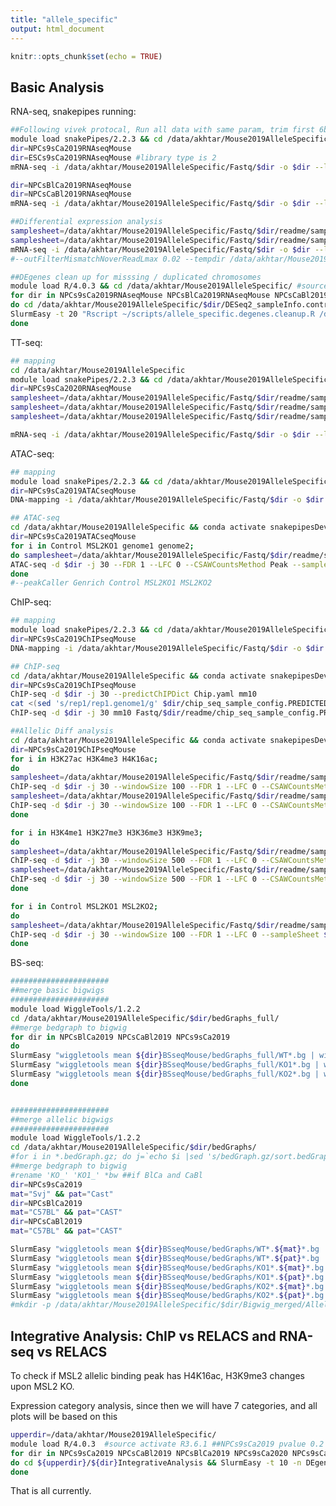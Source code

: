 ```yaml
---
title: "allele_specific"
output: html_document
---
```


```r
knitr::opts_chunk$set(echo = TRUE)
```
## Basic Analysis

RNA-seq, snakepipes running:

```bash
##Following vivek protocal, Run all data with same param, trim first 6bp + by quality, and use allele-specific pipeline /data/akhtar/bhardwaj/2017_allelespecific_analysis/allelespecific_RNAseq/02_mapping_counting/runparams.sh, lfc cutoff is 0, fdr cutoff is 0.01
module load snakePipes/2.2.3 && cd /data/akhtar/Mouse2019AlleleSpecific
dir=NPCs9sCa2019RNAseqMouse
dir=ESCs9sCa2019RNAseqMouse #library type is 2
mRNA-seq -i /data/akhtar/Mouse2019AlleleSpecific/Fastq/$dir -o $dir --libraryType 2 -j 20 --DAG --trim --trimmer trimgalore --trimmerOptions '-q 20 --fastqc --trim-n --clip_R1 6' -m allelic-mapping --SNPfile /data/akhtar/suny/Genome/snp_genome/all_CAST_EiJ_SNPs_129S1_SvImJ_reference.based_on_GRCm38.txt --NMaskedIndex /data/akhtar/suny/Genome/snp_genome/star_Nmasked_2.7.4a/Genome --alignerOptions '--outFilterMultimapScoreRange 0 --limitBAMsortRAM 10000000000' mm10 

dir=NPCsBlCa2019RNAseqMouse
dir=NPCsCaBl2019RNAseqMouse
mRNA-seq -i /data/akhtar/Mouse2019AlleleSpecific/Fastq/$dir -o $dir --libraryType 2 -j 20 --DAG --trim --trimmer trimgalore --trimmerOptions '-q 20 --fastqc --trim-n --clip_R1 6' -m allelic-mapping --SNPfile /data/akhtar/suny/Genome/snp_genome_cast/all_SNPs_CAST_EiJ_GRCm38.txt.gz --NMaskedIndex /data/akhtar/suny/Genome/snp_genome_cast/star_Nmasked_2.7.4a/Genome --alignerOptions '--outFilterMultimapScoreRange 0 --limitBAMsortRAM 10000000000' mm10 

##Differential expression analysis
samplesheet=/data/akhtar/Mouse2019AlleleSpecific/Fastq/$dir/readme/sampleInfo.control.MSL2KO.all.tsv
samplesheet=/data/akhtar/Mouse2019AlleleSpecific/Fastq/$dir/readme/sampleInfo.control.MSL2KO.tsv
mRNA-seq -i /data/akhtar/Mouse2019AlleleSpecific/Fastq/$dir -o $dir --libraryType 2 -m allelic-mapping --SNPfile /data/akhtar/suny/Genome/snp_genome/all_CAST_EiJ_SNPs_129S1_SvImJ_reference.based_on_GRCm38.txt --NMaskedIndex /data/akhtar/suny/Genome/snp_genome/star_Nmasked_2.7.4a/Genome --sampleSheet $samplesheet mm10
#--outFilterMismatchNoverReadLmax 0.02 --tempdir /data/akhtar/Mouse2019AlleleSpecific/

##DEgenes clean up for misssing / duplicated chromosomes
module load R/4.0.3 && cd /data/akhtar/Mouse2019AlleleSpecific/ #source activate R3.6.1 
for dir in NPCs9sCa2019RNAseqMouse NPCsBlCa2019RNAseqMouse NPCsCaBl2019RNAseqMouse ESCs9sCa2019RNAseqMouse ESCsBlCa2019RNAseqMouse ESCsCaBl2019RNAseqMouse
do cd /data/akhtar/Mouse2019AlleleSpecific/$dir/DESeq2_sampleInfo.control.MSL2KO
SlurmEasy -t 20 "Rscript ~/scripts/allele_specific.degenes.cleanup.R /data/akhtar/Mouse2019AlleleSpecific/$dir /data/akhtar/Mouse2019AlleleSpecific/Fastq/$dir DESeq2_sampleInfo.control.MSL2KO"
done

```


TT-seq:
```bash
## mapping
cd /data/akhtar/Mouse2019AlleleSpecific
module load snakePipes/2.2.3 && cd /data/akhtar/Mouse2019AlleleSpecific
dir=NPCs9sCa2020RNAseqMouse
samplesheet=/data/akhtar/Mouse2019AlleleSpecific/Fastq/$dir/readme/sampleInfo.control.MSL2KO.ttseq.tsv
samplesheet=/data/akhtar/Mouse2019AlleleSpecific/Fastq/$dir/readme/sampleInfo.control.MSL2KO.all.ttseq.tsv
samplesheet=/data/akhtar/Mouse2019AlleleSpecific/Fastq/$dir/readme/sampleInfo.control.MSL2KO.rnaseq.tsv

mRNA-seq -i /data/akhtar/Mouse2019AlleleSpecific/Fastq/$dir -o $dir --libraryType 1 -m allelic-mapping --SNPfile /data/akhtar/suny/Genome/snp_genome/all_CAST_EiJ_SNPs_129S1_SvImJ_reference.based_on_GRCm38.txt --NMaskedIndex /data/akhtar/suny/Genome/snp_genome/star_Nmasked_2.7.4a/Genome --sampleSheet $samplesheet mm10

```


ATAC-seq:
```bash
## mapping
module load snakePipes/2.2.3 && cd /data/akhtar/Mouse2019AlleleSpecific
dir=NPCs9sCa2019ATACseqMouse
DNA-mapping -i /data/akhtar/Mouse2019AlleleSpecific/Fastq/$dir -o $dir -j 10 --DAG --fastqc --dedup --properPairs --mapq 3 --bwBinSize 25 --trim --trimmer trimgalore --trimmerOptions '-q 20 --fastqc --trim-n' -m allelic-mapping --SNPfile /data/akhtar/suny/Genome/snp_genome/all_CAST_EiJ_SNPs_129S1_SvImJ_reference.based_on_GRCm38.txt --NMaskedIndex /data/akhtar/suny/Genome/snp_genome/bowtie2_Nmasked/Genome.1.bt2 mm10

## ATAC-seq
cd /data/akhtar/Mouse2019AlleleSpecific && conda activate snakepipesDev
dir=NPCs9sCa2019ATACseqMouse
for i in Control MSL2KO1 genome1 genome2; 
do samplesheet=/data/akhtar/Mouse2019AlleleSpecific/Fastq/$dir/readme/sampleInfo.${i}.ATAC.*tsv;
ATAC-seq -d $dir -j 30 --FDR 1 --LFC 0 --CSAWCountsMethod Peak --sampleSheet $samplesheet mm10;
done
#--peakCaller Genrich Control MSL2KO1 MSL2KO2


```

ChIP-seq:

```bash
## mapping
module load snakePipes/2.2.3 && cd /data/akhtar/Mouse2019AlleleSpecific
dir=NPCs9sCa2019ChIPseqMouse
DNA-mapping -i /data/akhtar/Mouse2019AlleleSpecific/Fastq/$dir -o $dir -j 30 --DAG --fastqc --dedup --properPairs --mapq 3 --bwBinSize 25 --trim --trimmer trimgalore --trimmerOptions '-q 20 --fastqc --trim-n' -m allelic-mapping --SNPfile /data/akhtar/suny/Genome/snp_genome/all_CAST_EiJ_SNPs_129S1_SvImJ_reference.based_on_GRCm38.txt --NMaskedIndex /data/akhtar/suny/Genome/snp_genome/bowtie2_Nmasked/Genome.1.bt2 mm10 #--trim --trimmer trimgalore --trimmerOptions '-q 20 --fastqc --trim-n' 

## ChIP-seq
cd /data/akhtar/Mouse2019AlleleSpecific && conda activate snakepipesDev
dir=NPCs9sCa2019ChIPseqMouse
ChIP-seq -d $dir -j 30 --predictChIPDict Chip.yaml mm10 
cat <(sed 's/rep1/rep1.genome1/g' $dir/chip_seq_sample_config.PREDICTED.yaml |sed 's/rep2/rep2.genome1/g' | sed 's/rep3/rep3.genome1/g') <(sed 's/rep1/rep1.genome2/g' $dir/chip_seq_sample_config.PREDICTED.yaml |sed 's/rep2/rep2.genome2/g' | sed 's/rep3/rep3.genome2/g' |sed '1d') > $dir/chip_seq_sample_config.PREDICTED.allelic.yaml && cp $dir/chip_seq_sample_config.PREDICTED.* Fastq/$dir/readme/
ChIP-seq -d $dir -j 30 mm10 Fastq/$dir/readme/chip_seq_sample_config.PREDICTED.yaml

##Allelic Diff analysis
cd /data/akhtar/Mouse2019AlleleSpecific && conda activate snakepipesDev
dir=NPCs9sCa2019ChIPseqMouse
for i in H3K27ac H3K4me3 H4K16ac; 
do
samplesheet=/data/akhtar/Mouse2019AlleleSpecific/Fastq/$dir/readme/sampleInfo.genome1.${i}.tsv;
ChIP-seq -d $dir -j 30 --windowSize 100 --FDR 1 --LFC 0 --CSAWCountsMethod Peak --sampleSheet $samplesheet mm10 Fastq/$dir/readme/chip_seq_sample_config.PREDICTED.allelic.yaml 
samplesheet=/data/akhtar/Mouse2019AlleleSpecific/Fastq/$dir/readme/sampleInfo.genome2.${i}.tsv;
ChIP-seq -d $dir -j 30 --windowSize 100 --FDR 1 --LFC 0 --CSAWCountsMethod Peak --sampleSheet $samplesheet mm10 Fastq/$dir/readme/chip_seq_sample_config.PREDICTED.allelic.yaml 
done

for i in H3K4me1 H3K27me3 H3K36me3 H3K9me3; 
do
samplesheet=/data/akhtar/Mouse2019AlleleSpecific/Fastq/$dir/readme/sampleInfo.genome1.${i}.tsv;
ChIP-seq -d $dir -j 30 --windowSize 500 --FDR 1 --LFC 0 --CSAWCountsMethod Peak --sampleSheet $samplesheet mm10 Fastq/$dir/readme/chip_seq_sample_config.PREDICTED.allelic.yaml 
samplesheet=/data/akhtar/Mouse2019AlleleSpecific/Fastq/$dir/readme/sampleInfo.genome2.${i}.tsv;
ChIP-seq -d $dir -j 30 --windowSize 500 --FDR 1 --LFC 0 --CSAWCountsMethod Peak --sampleSheet $samplesheet mm10 Fastq/$dir/readme/chip_seq_sample_config.PREDICTED.allelic.yaml 
done

for i in Control MSL2KO1 MSL2KO2; 
do
samplesheet=/data/akhtar/Mouse2019AlleleSpecific/Fastq/$dir/readme/sampleInfo.${i}.H4K16ac.allelic.tsv;
ChIP-seq -d $dir -j 30 --windowSize 100 --FDR 1 --LFC 0 --sampleSheet $samplesheet mm10 Fastq/$dir/readme/chip_seq_sample_config.PREDICTED.allelic.yaml 
done

```

BS-seq:
```bash
######################
##merge basic bigwigs
######################
module load WiggleTools/1.2.2
cd /data/akhtar/Mouse2019AlleleSpecific/$dir/bedGraphs_full/
##merge bedgraph to bigwig
for dir in NPCsBlCa2019 NPCsCaBl2019 NPCs9sCa2019
do 
SlurmEasy "wiggletools mean ${dir}BSseqMouse/bedGraphs_full/WT*.bg | wigToBigWig stdin /data/repository/organisms/GRCm38_ensembl/genome_fasta/genome.chrom.sizes ${dir}BSseqMouse/Bigwig_merged/Basic/Control.bw"
SlurmEasy "wiggletools mean ${dir}BSseqMouse/bedGraphs_full/KO1*.bg | wigToBigWig stdin /data/repository/organisms/GRCm38_ensembl/genome_fasta/genome.chrom.sizes ${dir}BSseqMouse/Bigwig_merged/Basic/MSL2KO1.bw"
SlurmEasy "wiggletools mean ${dir}BSseqMouse/bedGraphs_full/KO2*.bg | wigToBigWig stdin /data/repository/organisms/GRCm38_ensembl/genome_fasta/genome.chrom.sizes ${dir}BSseqMouse/Bigwig_merged/Basic/MSL2KO2.bw"
done


######################
##merge allelic bigwigs
######################
module load WiggleTools/1.2.2
cd /data/akhtar/Mouse2019AlleleSpecific/$dir/bedGraphs/
#for i in *.bedGraph.gz; do j=`echo $i |sed 's/bedGraph.gz/sort.bedGraph/g'`; z=`echo $i |sed 's/bedGraph.gz/bw/g'`; SlurmEasy "zcat $i | (head -n 1 ; sort -k1,1 -k2,2n ) > $j && bedGraphToBigWig $j /data/repository/organisms/GRCm38_ensembl/genome_fasta/genome.chrom.sizes $z"; done
##merge bedgraph to bigwig
#rename 'KO_' 'KO1_' *bw ##if BlCa and CaBl
dir=NPCs9sCa2019 
mat="Svj" && pat="Cast"
dir=NPCsBlCa2019 
mat="C57BL" && pat="CAST"
dir=NPCsCaBl2019
mat="C57BL" && pat="CAST"

SlurmEasy "wiggletools mean ${dir}BSseqMouse/bedGraphs/WT*.${mat}*.bg | wigToBigWig stdin /data/repository/organisms/GRCm38_ensembl/genome_fasta/genome.chrom.sizes ${dir}BSseqMouse/Bigwig_merged/AlleleSpecific/Control.genome1.bw"
SlurmEasy "wiggletools mean ${dir}BSseqMouse/bedGraphs/WT*.${pat}*.bg | wigToBigWig stdin /data/repository/organisms/GRCm38_ensembl/genome_fasta/genome.chrom.sizes ${dir}BSseqMouse/Bigwig_merged/AlleleSpecific/Control.genome2.bw"
SlurmEasy "wiggletools mean ${dir}BSseqMouse/bedGraphs/KO1*.${mat}*.bg | wigToBigWig stdin /data/repository/organisms/GRCm38_ensembl/genome_fasta/genome.chrom.sizes ${dir}BSseqMouse/Bigwig_merged/AlleleSpecific/MSL2KO1.genome1.bw"
SlurmEasy "wiggletools mean ${dir}BSseqMouse/bedGraphs/KO1*.${pat}*.bg | wigToBigWig stdin /data/repository/organisms/GRCm38_ensembl/genome_fasta/genome.chrom.sizes ${dir}BSseqMouse/Bigwig_merged/AlleleSpecific/MSL2KO1.genome2.bw"
SlurmEasy "wiggletools mean ${dir}BSseqMouse/bedGraphs/KO2*.${mat}*.bg | wigToBigWig stdin /data/repository/organisms/GRCm38_ensembl/genome_fasta/genome.chrom.sizes ${dir}BSseqMouse/Bigwig_merged/AlleleSpecific/MSL2KO2.genome1.bw"
SlurmEasy "wiggletools mean ${dir}BSseqMouse/bedGraphs/KO2*.${pat}*.bg | wigToBigWig stdin /data/repository/organisms/GRCm38_ensembl/genome_fasta/genome.chrom.sizes ${dir}BSseqMouse/Bigwig_merged/AlleleSpecific/MSL2KO2.genome2.bw"
#mkdir -p /data/akhtar/Mouse2019AlleleSpecific/$dir/Bigwig_merged/AlleleSpecific && mv *genome*bw /data/akhtar/Mouse2019AlleleSpecific/$dir/Bigwig_merged/AlleleSpecific

```

## Integrative Analysis: ChIP vs RELACS and RNA-seq vs RELACS
To check if MSL2 allelic binding peak has H4K16ac, H3K9me3 changes upon MSL2 KO.

Expression category analysis, since then we will have 7 categories, and all plots will be based on this
```bash
upperdir=/data/akhtar/Mouse2019AlleleSpecific/
module load R/4.0.3  #source activate R3.6.1 ##NPCs9sCa2019 pvalue 0.2
for dir in NPCs9sCa2019 NPCsCaBl2019 NPCsBlCa2019 NPCs9sCa2020 NPCs9sCa2019sc ESCs9sCa2019 ESCsBlCa2019 ESCsCaBl2019 ASCsCaBl2019 ASCsBlCa2019 UbiqCaBl2019 Serum9sCa2019
do cd ${upperdir}/${dir}IntegrativeAnalysis && SlurmEasy -t 10 -n DEgenes.number.statistics "Rscript ~/scripts/allele_specific.degenes.category.R ${upperdir}/${dir}RNAseqMouse ${upperdir}/${dir}IntegrativeAnalysis DESeq2_sampleInfo.control.MSL2KO 0.05 2" && cp ${upperdir}/AllCellline2019IntegrativeAnalysis/ExternalPaperSupp/DE.allelic.bi.both.up.bed ${upperdir}/${dir}IntegrativeAnalysis
done
```


That is all currently.
